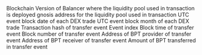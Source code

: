 <ParamField path="blockchain">
Blockchain
</ParamField>
<ParamField path="version">
Version of Balancer where the liquidity pool used in transaction is deployed
</ParamField>
<ParamField path="contract_address">
gnosis address for the liquidity pool used in transaction
</ParamField>
<ParamField path="block_date">
UTC event block date of each DEX trade
</ParamField>
<ParamField path="block_month">
UTC event block month of each DEX trade
</ParamField>
<ParamField path="evt_tx_hash">
Transaction hash of transfer event
</ParamField>
<ParamField path="evt_index">
Event index
</ParamField>
<ParamField path="evt_block_time">
Block time of transfer event
</ParamField>
<ParamField path="evt_block_number">
Block number of transfer event
</ParamField>
<ParamField path="from">
Address of BPT provider of transfer event
</ParamField>
<ParamField path="to">
Address of BPT receiver of transfer event
</ParamField>
<ParamField path="value">
Amount of BPT transferred in transfer event
</ParamField>
